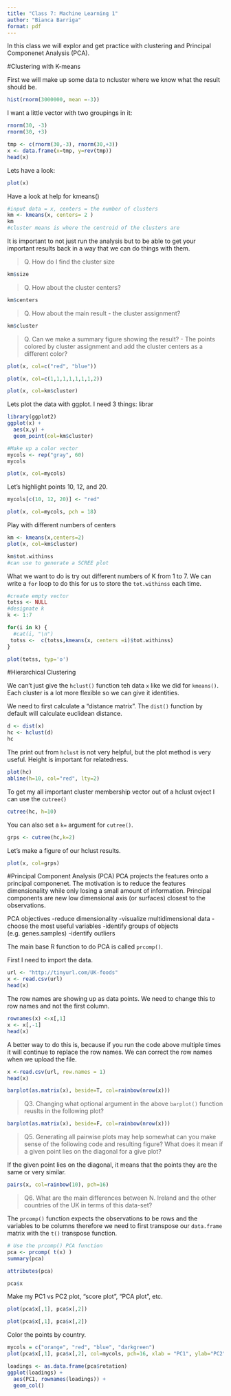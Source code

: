 ```yaml
---
title: "Class 7: Machine Learning 1"
author: "Bianca Barriga"
format: pdf
---
```

In this class we will explor and get practice with clustering and Principal Componenet Analysis (PCA). 

#Clustering with K-means

First we will make up some data to ncluster where we know what the result should be. 

```r
hist(rnorm(3000000, mean =-3))
```
I want a little vector with two groupings in it:
```r
rnorm(30, -3)
rnorm(30, +3)
```

```r
tmp <- c(rnorm(30,-3), rnorm(30,+3))
x <- data.frame(x=tmp, y=rev(tmp))
head(x)
```
Lets have a look: 
```r
plot(x)
```

Have a look at help for kmeans()
```r
#input data = x, centers = the number of clusters
km <- kmeans(x, centers= 2 )
km
#cluster means is where the centroid of the clusters are 
```

It is important to not just run the analysis but to be able to get your important results back in a way that we can do things with them. 

>Q. How do I find the cluster size 

```r
km$size
```
>Q. How about the cluster centers?

```r
km$centers
```
>Q. How about the main result - the cluster assignment?

```r
km$cluster
```
>Q. Can we make a summary figure showing the result? 
- The points colored by cluster assignment and add the cluster centers as a different color?

```r
plot(x, col=c("red", "blue"))
```


```r
plot(x, col=c(1,1,1,1,1,1,1,2))

```

```r
plot(x, col=km$cluster)
```

Lets plot the data with ggplot. 
I need 3 things: 
librar
```r
library(ggplot2)
ggplot(x) + 
  aes(x,y) +
  geom_point(col=km$cluster)
```
```r
#Make up a color vector
mycols <- rep("gray", 60)
mycols
```
```r
plot(x, col=mycols)
```

Let's highlight points 10, 12, and 20. 
```r
mycols[c(10, 12, 20)] <- "red"

plot(x, col=mycols, pch = 18)

```
Play with different numbers of centers

```r
km <- kmeans(x,centers=2)
plot(x, col=km$cluster)
```
```r
km$tot.withinss
#can use to generate a SCREE plot 
```
What we want to do is try out different numbers of K from 1 to 7. We can write a `for` loop to do this for us to store the `tot.withinss` each time. 

```r
#create empty vector
totss <- NULL
#designate k
k <- 1:7

for(i in k) {
  #cat(i, "\n")
 totss <-  c(totss,kmeans(x, centers =i)$tot.withinss)
}
```

```r
plot(totss, typ='o')
```

#Hierarchical Clustering 

We can't just give the `hclust()` function teh data `x` like we did for `kmeans()`. Each cluster is a lot more flexible so we can give it identities. 

We need to first calculate a "distance matrix". The `dist()` function by default will calculate euclidean distance. 


```r
d <- dist(x)
hc <- hclust(d)
hc
```
The print out from `hclust` is not very helpful, but the plot method is very useful. 
Height is important for relatedness. 
```r
plot(hc)
abline(h=10, col="red", lty=2)
```
To get my all important cluster membership vector out of a
hclust ovject I can use the `cutree()`


```r
cutree(hc, h=10)
```
You can also set a `k=` argument for `cutree()`. 

```r
grps <- cutree(hc,k=2)
```
Let's make a figure of our hclust results. 

```r
plot(x, col=grps)
```
#Principal Component Analysis (PCA) 
PCA projects the features onto a principal componenet. The motivation is to reduce the features dimensionality while only losing a small amount of information. Principal components are new low dimensional axis (or surfaces) closest to the observations. 

PCA objectives
-reduce dimensionality
-visualize multidimensional data
-choose the most useful variables
-identify groups of objects (e.g. genes.samples)
-identify outliers

The main base R function to do PCA is called `prcomp()`.  

First I need to import the data. 
```r
url <- "http://tinyurl.com/UK-foods"
x <- read.csv(url)
head(x)
```
The row names are showing up as data points. We need to change this to row names and not the first column. 

```r
rownames(x) <-x[,1]
x <- x[,-1]
head(x)

```
A better way to do this is, because if you run the code above multiple times it will continue to replace the row names. We can correct the row names when we upload the file. 
```r
x <-read.csv(url, row.names = 1)
head(x)
```

```r
barplot(as.matrix(x), beside=T, col=rainbow(nrow(x)))
```

>Q3. Changing what optional argument in the above `barplot()` function reuslts in the following plot? 

```r
barplot(as.matrix(x), beside=F, col=rainbow(nrow(x)))
```

>Q5. Generating all pairwise plots may help somewhat can you make sense of the following code and resulting figure? What does it mean if a given point lies on the diagonal for a give plot?

If the given point lies on the diagonal, it means that the points they are the same or very similar.  


```r
pairs(x, col=rainbow(10), pch=16)
```

>Q6. What are the main differences between N. Ireland and the other countries of the UK in terms of this data-set?

The `prcomp()` function expects the observations to be rows and the variables to be columns therefore we need to first transpose our `data.frame` matrix with the `t()` transpose function. 

```r
# Use the prcomp() PCA function 
pca <- prcomp( t(x) )
summary(pca)
```
```r
attributes(pca)
```

```r
pca$x
```

Make my PC1 vs PC2 plot, "score plot", "PCA plot", etc.

```r
plot(pca$x[,1], pca$x[,2])
```
```r
plot(pca$x[,1], pca$x[,2])
```


Color the points by country. 

```r
mycols = c("orange", "red", "blue", "darkgreen")
plot(pca$x[,1], pca$x[,2], col=mycols, pch=16, xlab = "PC1", ylab="PC2")

```

```r
loadings <- as.data.frame(pca$rotation)
ggplot(loadings) +
  aes(PC1, rownames(loadings)) +
  geom_col()
```





